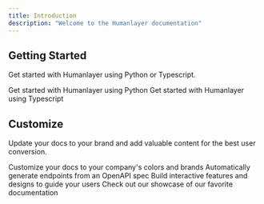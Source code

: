 ```yaml
---
title: Introduction
description: "Welcome to the Humanlayer documentation"
---
```


## Getting Started

Get started with Humanlayer using Python or Typescript.

<CardGroup cols={2}>
  <Card title="Python Quickstart" icon="python" href="/quickstart-python">
    Get started with Humanlayer using Python
  </Card>
  <Card title="Typescript Quickstart" icon="npm" href="/quickstart-typescript">
    Get started with Humanlayer using Typescript
  </Card>
</CardGroup>

## Customize

Update your docs to your brand and add valuable content for the best user conversion.

<CardGroup cols={2}>
  <Card
    title="Customize Style"
    icon="palette"
    href="https://mintlify.com/docs/settings/global"
  >
    Customize your docs to your company's colors and brands
  </Card>
  <Card
    title="Reference APIs"
    icon="code"
    href="https://mintlify.com/docs/api-playground/openapi"
  >
    Automatically generate endpoints from an OpenAPI spec
  </Card>
  <Card
    title="Add Components"
    icon="screwdriver-wrench"
    href="https://mintlify.com/docs/components/accordion"
  >
    Build interactive features and designs to guide your users
  </Card>
  <Card
    title="Get Inspiration"
    icon="stars"
    href="https://mintlify.com/customers"
  >
    Check out our showcase of our favorite documentation
  </Card>
</CardGroup>
